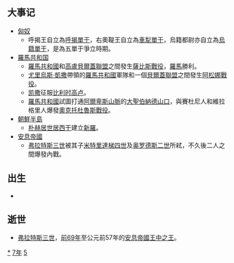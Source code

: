 {{yearTOC|-57|西汉'''[[五凤_(汉宣帝)|五凤]]元年'''}}

== 大事记 ==
*[[匈奴|匈奴]]
**呼揭王自立為[[呼揭單于|呼揭單于]]，右奧鞮王自立為[[車犁單于|車犁單于]]，烏籍都尉亦自立為[[烏籍單于|烏籍單于]]，是為五單于爭立時期。
*[[羅馬共和国|羅馬共和国]]
**[[羅馬共和國|羅馬共和國]]和[[高盧|高盧]][[貝爾蓋聯盟|貝爾蓋聯盟]]之間發生[[薩比斯戰役|薩比斯戰役]]，[[羅馬|羅馬]]勝利。
**[[尤里烏斯·凱撒|尤里烏斯·凱撒]]帶領的[[羅馬共和國|羅馬共和國]]軍隊和一個[[貝爾蓋聯盟|貝爾蓋聯盟]]之間發生[[阿松娜戰役|阿松娜戰役]]。
**[[凯撒|凯撒]]征服[[比利时高卢|比利时高卢]]。
**[[羅馬共和國|羅馬共和國]]試圖打通[[阿爾卑斯山脈|阿爾卑斯山脈]]的[[大聖伯納德山口|大聖伯納德山口]]，與賽杜尼人和維拉格里人爆發[[奧克托杜魯斯戰役|奧克托杜魯斯戰役]]。
*[[朝鮮半島|朝鮮半島]]
**[[朴赫居世居西干|朴赫居世居西干]]建立[[新羅|新羅]]。
*[[安息帝國|安息帝國]]
**[[弗拉特斯三世|弗拉特斯三世]]被其子[[米特里達梯四世_(安息帝國)|米特里達梯四世]]及[[奥罗德斯二世|奥罗德斯二世]]所弒，不久後二人之間爆發內戰。

== 出生 ==
*

== 逝世 ==
{{Wikisource year mention}}
*[[弗拉特斯三世|弗拉特斯三世]]，[[前69年|前69年]]至公元前57年的[[安息帝國|安息帝國]][[王中之王|王中之王]]。

[[Category:前57年|*]]
[[Category:前50年代|7年]]
[[Category:前1世纪各年|5]]